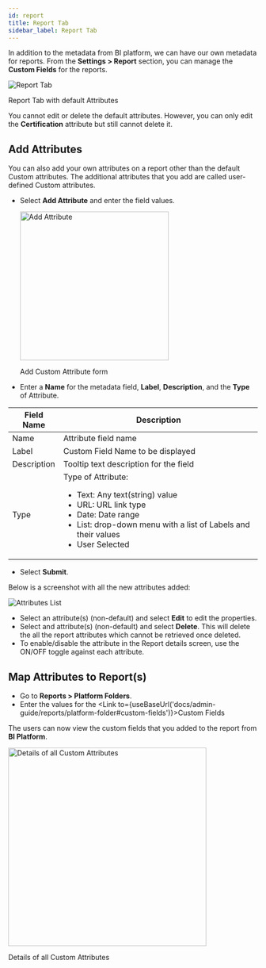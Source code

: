 ```yaml
---
id: report
title: Report Tab
sidebar_label: Report Tab
---
```



In addition to the metadata from BI platform, we can have our own metadata for reports.
From the **Settings > Report** section, you can manage the **Custom Fields** for the reports.

  <div class="center">
    <Zoom>
      <img alt="Report Tab" src={useBaseUrl('doc-images/admin-guide/report-tab.png')}/>
    </Zoom>
    <p>Report Tab with default Attributes</p>
  </div>

You cannot edit or delete the default attributes. However, you can only edit the **Certification** attribute but still cannot delete it.

## Add Attributes

You can also add your own attributes on a report other than the default Custom attributes.
The additional attributes that you add are called user-defined Custom attributes.

* Select **Add Attribute** and enter the field values.

  <div class="center">
    <Zoom>
      <img width="300" alt="Add Attribute" src={useBaseUrl('doc-images/admin-guide/add-attribute.png')}/>
    </Zoom>
    <p>Add Custom Attribute form</p>
  </div>

<div style= {{ padding: "0 4em" }}>

* Enter a **Name** for the metadata field, **Label**, **Description**, and the **Type** of Attribute.

| Field Name  | Description                                                                                                                                                                                                       |
|-------------|-------------------------------------------------------------------------------------------------------------------------------------------------------------------------------------------------------------------|
| Name        | Attribute field name                                                                                                                                                                                              |
| Label       | Custom Field Name to be displayed                                                                                                                                                                                 |
| Description | Tooltip text description for the field                                                                                                                                                                            |
| Type        | Type of Attribute: <ul><li>Text: Any text(string) value</li><li>URL: URL link type</li><li>Date: Date range</li><li>List: drop-down menu with a list of Labels and their values  </li><li>User Selected</li></ul> |

</div>

* Select **Submit**.

Below is a screenshot with all the new attributes added:

  <div class="center">
    <Zoom>
      <img alt="Attributes List" src={useBaseUrl('doc-images/admin-guide/all-attributes.png')}/>
    </Zoom>
  </div>

* Select an attribute(s) (non-default) and select **Edit** to edit the properties.
* Select and attribute(s) (non-default) and select **Delete**. This will delete the all the report attributes which cannot be retrieved once deleted.
* To enable/disable the attribute in the Report details screen, use the ON/OFF toggle against each attribute.

## Map Attributes to Report(s)

* Go to **Reports > Platform Folders**.
* Enter the values for the <Link to={useBaseUrl('docs/admin-guide/reports/platform-folder#custom-fields')}>Custom Fields</Link>

The users can now view the custom fields that you added to the report from **BI Platform**.

  <div class="center">
    <Zoom>
      <img height="400" alt="Details of all Custom Attributes" src={useBaseUrl('doc-images/admin-guide/admin-functions/settings/custom-attributes.png')}/>
    </Zoom>
    <p>Details of all Custom Attributes</p>
  </div>